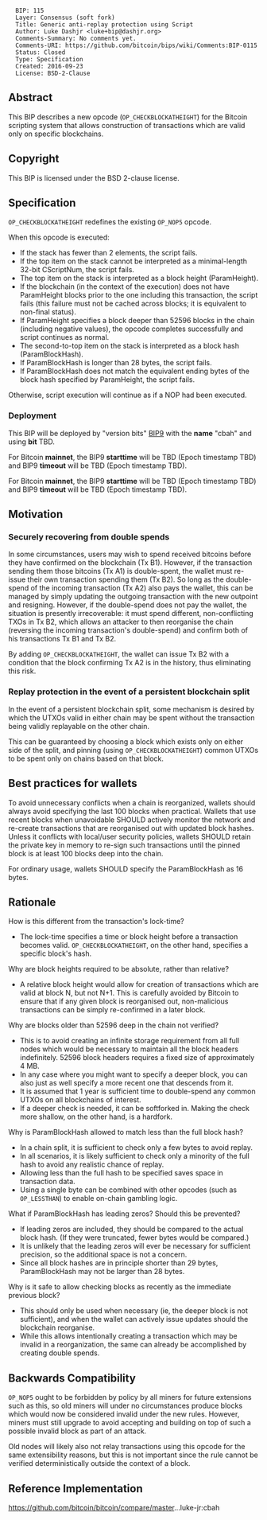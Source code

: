 <pre>
  BIP: 115
  Layer: Consensus (soft fork)
  Title: Generic anti-replay protection using Script
  Author: Luke Dashjr <luke+bip@dashjr.org>
  Comments-Summary: No comments yet.
  Comments-URI: https://github.com/bitcoin/bips/wiki/Comments:BIP-0115
  Status: Closed
  Type: Specification
  Created: 2016-09-23
  License: BSD-2-Clause
</pre>

==Abstract==

This BIP describes a new opcode (<code>OP_CHECKBLOCKATHEIGHT</code>) for the Bitcoin scripting system that allows construction of transactions which are valid only on specific blockchains.

==Copyright==

This BIP is licensed under the BSD 2-clause license.

==Specification==

<code>OP_CHECKBLOCKATHEIGHT</code> redefines the existing <code>OP_NOP5</code> opcode.

When this opcode is executed:

* If the stack has fewer than 2 elements, the script fails.
* If the top item on the stack cannot be interpreted as a minimal-length 32-bit CScriptNum, the script fails.
* The top item on the stack is interpreted as a block height (ParamHeight).
* If the blockchain (in the context of the execution) does not have ParamHeight blocks prior to the one including this transaction, the script fails (this failure must not be cached across blocks; it is equivalent to non-final status).
* If ParamHeight specifies a block deeper than 52596 blocks in the chain (including negative values), the opcode completes successfully and script continues as normal.
* The second-to-top item on the stack is interpreted as a block hash (ParamBlockHash).
* If ParamBlockHash is longer than 28 bytes, the script fails.
* If ParamBlockHash does not match the equivalent ending bytes of the block hash specified by ParamHeight, the script fails.

Otherwise, script execution will continue as if a NOP had been executed.

===Deployment===

This BIP will be deployed by "version bits" [[bip-0009.mediawiki|BIP9]] with the '''name''' "cbah" and using '''bit''' TBD.

For Bitcoin '''mainnet''', the BIP9 '''starttime''' will be TBD (Epoch timestamp TBD) and BIP9 '''timeout''' will be TBD (Epoch timestamp TBD).

For Bitcoin '''mainnet''', the BIP9 '''starttime''' will be TBD (Epoch timestamp TBD) and BIP9 '''timeout''' will be TBD (Epoch timestamp TBD).

==Motivation==

===Securely recovering from double spends===

In some circumstances, users may wish to spend received bitcoins before they have confirmed on the blockchain (Tx B1).
However, if the transaction sending them those bitcoins (Tx A1) is double-spent, the wallet must re-issue their own transaction spending them (Tx B2).
So long as the double-spend of the incoming transaction (Tx A2) also pays the wallet, this can be managed by simply updating the outgoing transaction with the new outpoint and resigning.
However, if the double-spend does not pay the wallet, the situation is presently irrecoverable:
it must spend different, non-conflicting TXOs in Tx B2, which allows an attacker to then reorganise the chain (reversing the incoming transaction's double-spend) and confirm both of his transactions Tx B1 and Tx B2.

By adding <code>OP_CHECKBLOCKATHEIGHT</code>, the wallet can issue Tx B2 with a condition that the block confirming Tx A2 is in the history, thus eliminating this risk.

===Replay protection in the event of a persistent blockchain split===

In the event of a persistent blockchain split, some mechanism is desired by which the UTXOs valid in either chain may be spent without the transaction being validly replayable on the other chain.

This can be guaranteed by choosing a block which exists only on either side of the split, and pinning (using <code>OP_CHECKBLOCKATHEIGHT</code>) common UTXOs to be spent only on chains based on that block.

==Best practices for wallets==

To avoid unnecessary conflicts when a chain is reorganized, wallets should always avoid specifying the last 100 blocks when practical.
Wallets that use recent blocks when unavoidable SHOULD actively monitor the network and re-create transactions that are reorganised out with updated block hashes.
Unless it conflicts with local/user security policies, wallets SHOULD retain the private key in memory to re-sign such transactions until the pinned block is at least 100 blocks deep into the chain.

For ordinary usage, wallets SHOULD specify the ParamBlockHash as 16 bytes.

==Rationale==

How is this different from the transaction's lock-time?

* The lock-time specifies a time or block height before a transaction becomes valid. <code>OP_CHECKBLOCKATHEIGHT</code>, on the other hand, specifies a specific block's hash.

Why are block heights required to be absolute, rather than relative?

* A relative block height would allow for creation of transactions which are valid at block N, but not N+1. This is carefully avoided by Bitcoin to ensure that if any given block is reorganised out, non-malicious transactions can be simply re-confirmed in a later block.

Why are blocks older than 52596 deep in the chain not verified?

* This is to avoid creating an infinite storage requirement from all full nodes which would be necessary to maintain all the block headers indefinitely. 52596 block headers requires a fixed size of approximately 4 MB.
* In any case where you might want to specify a deeper block, you can also just as well specify a more recent one that descends from it.
* It is assumed that 1 year is sufficient time to double-spend any common UTXOs on all blockchains of interest.
* If a deeper check is needed, it can be softforked in. Making the check more shallow, on the other hand, is a hardfork.

Why is ParamBlockHash allowed to match less than the full block hash?

* In a chain split, it is sufficient to check only a few bytes to avoid replay.
* In all scenarios, it is likely sufficient to check only a minority of the full hash to avoid any realistic chance of replay.
* Allowing less than the full hash to be specified saves space in transaction data.
* Using a single byte can be combined with other opcodes (such as <code>OP_LESSTHAN</code>) to enable on-chain gambling logic.

What if ParamBlockHash has leading zeros? Should this be prevented?

* If leading zeros are included, they should be compared to the actual block hash. (If they were truncated, fewer bytes would be compared.)
* It is unlikely that the leading zeros will ever be necessary for sufficient precision, so the additional space is not a concern.
* Since all block hashes are in principle shorter than 29 bytes, ParamBlockHash may not be larger than 28 bytes.

Why is it safe to allow checking blocks as recently as the immediate previous block?

* This should only be used when necessary (ie, the deeper block is not sufficient), and when the wallet can actively issue updates should the blockchain reorganise.
* While this allows intentionally creating a transaction which may be invalid in a reorganization, the same can already be accomplished by creating double spends.

==Backwards Compatibility==

<code>OP_NOP5</code> ought to be forbidden by policy by all miners for future extensions such as this, so old miners will under no circumstances produce blocks which would now be considered invalid under the new rules.
However, miners must still upgrade to avoid accepting and building on top of such a possible invalid block as part of an attack.

Old nodes will likely also not relay transactions using this opcode for the same extensibility reasons, but this is not important since the rule cannot be verified deterministically outside the context of a block.

==Reference Implementation==

https://github.com/bitcoin/bitcoin/compare/master...luke-jr:cbah
